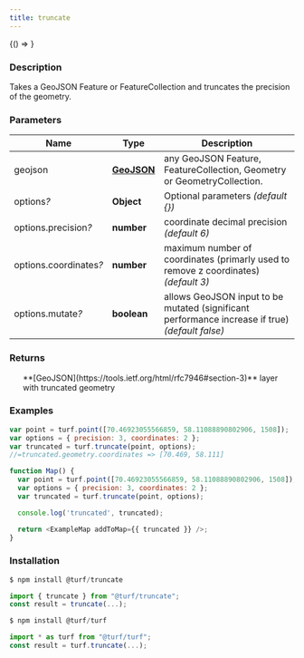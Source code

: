 ```yaml
---
title: truncate
---
```



<!-- Expose turf as global var for experimenting in the browser console -->

<BrowserOnly>{() => <WindowTurfGlobal turf={turf} />}</BrowserOnly>

### Description

Takes a GeoJSON Feature or FeatureCollection and truncates the precision of the geometry.

### Parameters

| Name                        | Type                                                         | Description                                                                                     |
| --------------------------- | ------------------------------------------------------------ | ----------------------------------------------------------------------------------------------- |
| geojson                     | **[GeoJSON](https://tools.ietf.org/html/rfc7946#section-3)** | any GeoJSON Feature, FeatureCollection, Geometry or GeometryCollection.                         |
| options<i>?</i>             | **Object**                                                   | Optional parameters _(default \{})_                                                             |
| options.precision<i>?</i>   | **number**                                                   | coordinate decimal precision _(default 6)_                                                      |
| options.coordinates<i>?</i> | **number**                                                   | maximum number of coordinates (primarly used to remove z coordinates) _(default 3)_             |
| options.mutate<i>?</i>      | **boolean**                                                  | allows GeoJSON input to be mutated (significant performance increase if true) _(default false)_ |

### Returns

<ul>
  **[GeoJSON](https://tools.ietf.org/html/rfc7946#section-3)** layer with truncated geometry

</ul>

### Examples

```javascript
var point = turf.point([70.46923055566859, 58.11088890802906, 1508]);
var options = { precision: 3, coordinates: 2 };
var truncated = turf.truncate(point, options);
//=truncated.geometry.coordinates => [70.469, 58.111]
```

```javascript live
function Map() {
  var point = turf.point([70.46923055566859, 58.11088890802906, 1508]);
  var options = { precision: 3, coordinates: 2 };
  var truncated = turf.truncate(point, options);

  console.log('truncated', truncated);

  return <ExampleMap addToMap={{ truncated }} />;
}
```

### Installation

```javascript
$ npm install @turf/truncate

import { truncate } from "@turf/truncate";
const result = truncate(...);
```

```javascript
$ npm install @turf/turf

import * as turf from "@turf/turf";
const result = turf.truncate(...);
```
